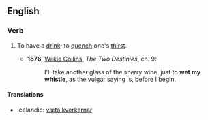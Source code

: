 ==English==

===Verb===
{{infl|en|verb|head=[[to]] [[wet]] [[one]][['s]] [[whistle]]}}

# {{idiom}} To have a [[drink]]; to [[quench]] one's [[thirst]].
#* '''1876''', [[w:Wilkie Collins|Wilkie Collins]], ''The Two Destinies'', ch. 9:
#*: I'll take another glass of the sherry wine, just to '''wet my whistle''', as the vulgar saying is, before I begin.

====Translations====
*Icelandic: [[væta kverkarnar]]